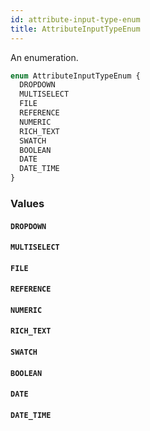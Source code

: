 ```yaml
---
id: attribute-input-type-enum
title: AttributeInputTypeEnum
---
```


An enumeration.

```graphql
enum AttributeInputTypeEnum {
  DROPDOWN
  MULTISELECT
  FILE
  REFERENCE
  NUMERIC
  RICH_TEXT
  SWATCH
  BOOLEAN
  DATE
  DATE_TIME
}
```

### Values

#### `DROPDOWN`

#### `MULTISELECT`

#### `FILE`

#### `REFERENCE`

#### `NUMERIC`

#### `RICH_TEXT`

#### `SWATCH`

#### `BOOLEAN`

#### `DATE`

#### `DATE_TIME`
